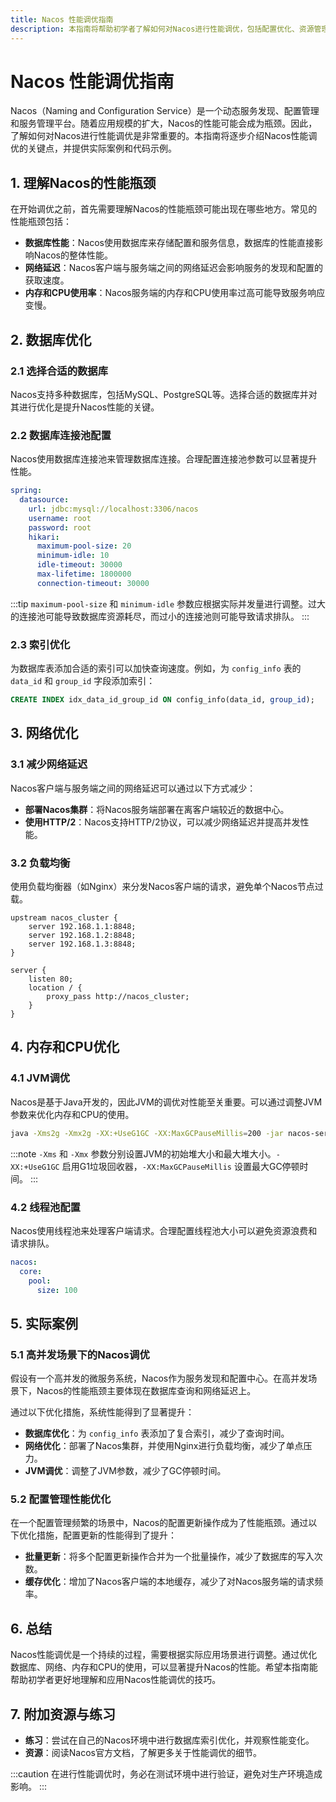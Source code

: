 ```yaml
---
title: Nacos 性能调优指南
description: 本指南将帮助初学者了解如何对Nacos进行性能调优，包括配置优化、资源管理和实际案例。
---
```


# Nacos 性能调优指南

Nacos（Naming and Configuration Service）是一个动态服务发现、配置管理和服务管理平台。随着应用规模的扩大，Nacos的性能可能会成为瓶颈。因此，了解如何对Nacos进行性能调优是非常重要的。本指南将逐步介绍Nacos性能调优的关键点，并提供实际案例和代码示例。

## 1. 理解Nacos的性能瓶颈

在开始调优之前，首先需要理解Nacos的性能瓶颈可能出现在哪些地方。常见的性能瓶颈包括：

- **数据库性能**：Nacos使用数据库来存储配置和服务信息，数据库的性能直接影响Nacos的整体性能。
- **网络延迟**：Nacos客户端与服务端之间的网络延迟会影响服务的发现和配置的获取速度。
- **内存和CPU使用率**：Nacos服务端的内存和CPU使用率过高可能导致服务响应变慢。

## 2. 数据库优化

### 2.1 选择合适的数据库

Nacos支持多种数据库，包括MySQL、PostgreSQL等。选择合适的数据库并对其进行优化是提升Nacos性能的关键。

### 2.2 数据库连接池配置

Nacos使用数据库连接池来管理数据库连接。合理配置连接池参数可以显著提升性能。

```yaml
spring:
  datasource:
    url: jdbc:mysql://localhost:3306/nacos
    username: root
    password: root
    hikari:
      maximum-pool-size: 20
      minimum-idle: 10
      idle-timeout: 30000
      max-lifetime: 1800000
      connection-timeout: 30000
```

:::tip
`maximum-pool-size` 和 `minimum-idle` 参数应根据实际并发量进行调整。过大的连接池可能导致数据库资源耗尽，而过小的连接池则可能导致请求排队。
:::

### 2.3 索引优化

为数据库表添加合适的索引可以加快查询速度。例如，为 `config_info` 表的 `data_id` 和 `group_id` 字段添加索引：

```sql
CREATE INDEX idx_data_id_group_id ON config_info(data_id, group_id);
```

## 3. 网络优化

### 3.1 减少网络延迟

Nacos客户端与服务端之间的网络延迟可以通过以下方式减少：

- **部署Nacos集群**：将Nacos服务端部署在离客户端较近的数据中心。
- **使用HTTP/2**：Nacos支持HTTP/2协议，可以减少网络延迟并提高并发性能。

### 3.2 负载均衡

使用负载均衡器（如Nginx）来分发Nacos客户端的请求，避免单个Nacos节点过载。

```nginx
upstream nacos_cluster {
    server 192.168.1.1:8848;
    server 192.168.1.2:8848;
    server 192.168.1.3:8848;
}

server {
    listen 80;
    location / {
        proxy_pass http://nacos_cluster;
    }
}
```

## 4. 内存和CPU优化

### 4.1 JVM调优

Nacos是基于Java开发的，因此JVM的调优对性能至关重要。可以通过调整JVM参数来优化内存和CPU的使用。

```bash
java -Xms2g -Xmx2g -XX:+UseG1GC -XX:MaxGCPauseMillis=200 -jar nacos-server.jar
```

:::note
`-Xms` 和 `-Xmx` 参数分别设置JVM的初始堆大小和最大堆大小。`-XX:+UseG1GC` 启用G1垃圾回收器，`-XX:MaxGCPauseMillis` 设置最大GC停顿时间。
:::

### 4.2 线程池配置

Nacos使用线程池来处理客户端请求。合理配置线程池大小可以避免资源浪费和请求排队。

```yaml
nacos:
  core:
    pool:
      size: 100
```

## 5. 实际案例

### 5.1 高并发场景下的Nacos调优

假设有一个高并发的微服务系统，Nacos作为服务发现和配置中心。在高并发场景下，Nacos的性能瓶颈主要体现在数据库查询和网络延迟上。

通过以下优化措施，系统性能得到了显著提升：

- **数据库优化**：为 `config_info` 表添加了复合索引，减少了查询时间。
- **网络优化**：部署了Nacos集群，并使用Nginx进行负载均衡，减少了单点压力。
- **JVM调优**：调整了JVM参数，减少了GC停顿时间。

### 5.2 配置管理性能优化

在一个配置管理频繁的场景中，Nacos的配置更新操作成为了性能瓶颈。通过以下优化措施，配置更新的性能得到了提升：

- **批量更新**：将多个配置更新操作合并为一个批量操作，减少了数据库的写入次数。
- **缓存优化**：增加了Nacos客户端的本地缓存，减少了对Nacos服务端的请求频率。

## 6. 总结

Nacos性能调优是一个持续的过程，需要根据实际应用场景进行调整。通过优化数据库、网络、内存和CPU的使用，可以显著提升Nacos的性能。希望本指南能帮助初学者更好地理解和应用Nacos性能调优的技巧。

## 7. 附加资源与练习

- **练习**：尝试在自己的Nacos环境中进行数据库索引优化，并观察性能变化。
- **资源**：阅读Nacos官方文档，了解更多关于性能调优的细节。

:::caution
在进行性能调优时，务必在测试环境中进行验证，避免对生产环境造成影响。
:::